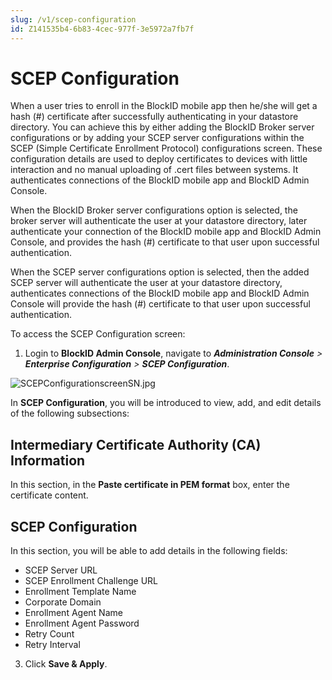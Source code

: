 ```yaml
---
slug: /v1/scep-configuration
id: Z141535b4-6b83-4cec-977f-3e5972a7fb7f
---
```

# SCEP Configuration
When a user tries to enroll in the BlockID mobile app then he/she will get a hash (#) certificate after successfully authenticating in your datastore directory. You can achieve this by either adding the BlockID Broker server configurations or by adding your SCEP server configurations within the SCEP (Simple Certificate Enrollment Protocol) configurations screen. These configuration details are used to deploy certificates to devices with little interaction and no manual uploading of .cert files between systems. It authenticates connections of the BlockID mobile app and BlockID Admin Console.

When the BlockID Broker server configurations option is selected, the broker server will authenticate the user at your datastore directory, later authenticate your connection of the BlockID mobile app and BlockID Admin Console, and provides the hash (#) certificate to that user upon successful authentication.

When the SCEP server configurations option is selected, then the added SCEP server will authenticate the user at your datastore directory, authenticates connections of the BlockID mobile app and BlockID Admin Console will provide the hash (#) certificate to that user upon successful authentication.

To access the SCEP Configuration screen:
1. Login to **BlockID Admin Console**, navigate to ***Administration Console** >  **Enterprise Configuration** > **SCEP Configuration***.

![SCEPConfigurationscreenSN.jpg](https://cdn.document360.io/aeae7c88-d2f4-4a9c-bba9-c4f368260d78/Images/Documentation/SCEPConfigurationscreenSN%281%29.jpg)

In **SCEP Configuration**, you will be introduced to view, add, and edit details of the following subsections:

## Intermediary Certificate Authority (CA) Information
In this section, in the **Paste certificate in PEM format** box, enter the certificate content.

## SCEP Configuration
In this section, you will be able to add details in the following fields:

* SCEP Server URL
* SCEP Enrollment Challenge URL
* Enrollment Template Name
* Corporate Domain
* Enrollment Agent Name 
* Enrollment Agent Password 
* Retry Count 
* Retry Interval 

3. Click **Save & Apply**.
